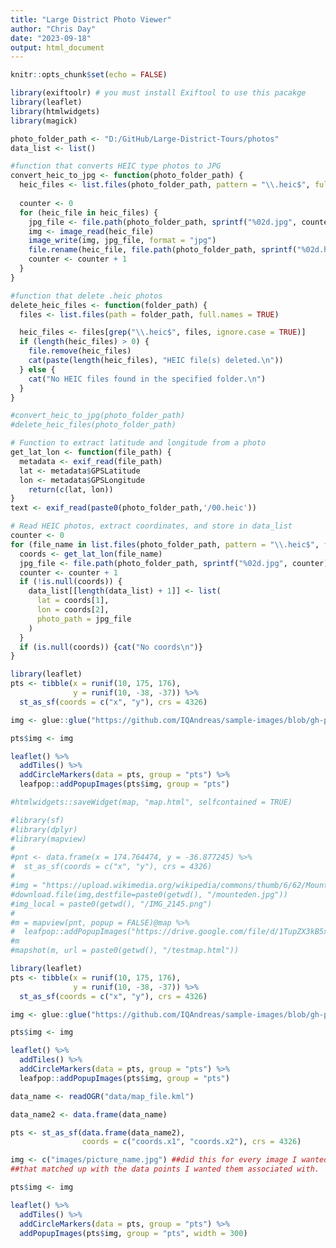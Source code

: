 ```yaml
---
title: "Large District Photo Viewer"
author: "Chris Day"
date: "2023-09-18"
output: html_document
---
```


```r
knitr::opts_chunk$set(echo = FALSE)
```

```r
library(exiftoolr) # you must install Exiftool to use this pacakge
library(leaflet)
library(htmlwidgets)
library(magick)
```

```r
photo_folder_path <- "D:/GitHub/Large-District-Tours/photos"
data_list <- list()
```

```r
#function that converts HEIC type photos to JPG
convert_heic_to_jpg <- function(photo_folder_path) {
  heic_files <- list.files(photo_folder_path, pattern = "\\.heic$", full.names = TRUE, ignore.case = TRUE)
  
  counter <- 0
  for (heic_file in heic_files) {
    jpg_file <- file.path(photo_folder_path, sprintf("%02d.jpg", counter))
    img <- image_read(heic_file)
    image_write(img, jpg_file, format = "jpg")
    file.rename(heic_file, file.path(photo_folder_path, sprintf("%02d.heic", counter)))
    counter <- counter + 1
  }
}

#function that delete .heic photos
delete_heic_files <- function(folder_path) {
  files <- list.files(path = folder_path, full.names = TRUE)

  heic_files <- files[grep("\\.heic$", files, ignore.case = TRUE)]
  if (length(heic_files) > 0) {
    file.remove(heic_files)
    cat(paste(length(heic_files), "HEIC file(s) deleted.\n"))
  } else {
    cat("No HEIC files found in the specified folder.\n")
  }
}
```

```r
#convert_heic_to_jpg(photo_folder_path)
#delete_heic_files(photo_folder_path)
```

```r
# Function to extract latitude and longitude from a photo
get_lat_lon <- function(file_path) {
  metadata <- exif_read(file_path)
  lat <- metadata$GPSLatitude
  lon <- metadata$GPSLongitude
    return(c(lat, lon))
}
text <- exif_read(paste0(photo_folder_path,'/00.heic'))
```


```r
# Read HEIC photos, extract coordinates, and store in data_list
counter <- 0
for (file_name in list.files(photo_folder_path, pattern = "\\.heic$", full.names = TRUE)) {
  coords <- get_lat_lon(file_name)
  jpg_file <- file.path(photo_folder_path, sprintf("%02d.jpg", counter))
  counter <- counter + 1
  if (!is.null(coords)) {
    data_list[[length(data_list) + 1]] <- list(
      lat = coords[1],
      lon = coords[2],
      photo_path = jpg_file
    )
  }
  if (is.null(coords)) {cat("No coords\n")}
}
```

```r
library(leaflet)
pts <- tibble(x = runif(10, 175, 176), 
              y = runif(10, -38, -37)) %>% 
  st_as_sf(coords = c("x", "y"), crs = 4326)

img <- glue::glue("https://github.com/IQAndreas/sample-images/blob/gh-pages/100-100-color/{11:20}.jpg?raw=true")

pts$img <- img

leaflet() %>%
  addTiles() %>%
  addCircleMarkers(data = pts, group = "pts") %>%
  leafpop::addPopupImages(pts$img, group = "pts")
```




```r
#htmlwidgets::saveWidget(map, "map.html", selfcontained = TRUE)
```

```r
#library(sf)
#library(dplyr)
#library(mapview)
#
#pnt <- data.frame(x = 174.764474, y = -36.877245) %>% 
#  st_as_sf(coords = c("x", "y"), crs = 4326)
#
#img = "https://upload.wikimedia.org/wikipedia/commons/thumb/6/62/Mount_Eden.jpg/640px-Mount_Eden.jpg"
#download.file(img,destfile=paste0(getwd(), "/mounteden.jpg"))
#img_local = paste0(getwd(), "/IMG_2145.png")
#
#m = mapview(pnt, popup = FALSE)@map %>%
#  leafpop::addPopupImages("https://drive.google.com/file/d/1TupZX3kB5xEz9cOMLHOSjXQEthWFQFGQ/view?usp=sharing", group = "pnt")
#m
#mapshot(m, url = paste0(getwd(), "/testmap.html"))
```

```r
library(leaflet)
pts <- tibble(x = runif(10, 175, 176), 
              y = runif(10, -38, -37)) %>% 
  st_as_sf(coords = c("x", "y"), crs = 4326)

img <- glue::glue("https://github.com/IQAndreas/sample-images/blob/gh-pages/100-100-color/{11:20}.jpg?raw=true")

pts$img <- img

leaflet() %>%
  addTiles() %>%
  addCircleMarkers(data = pts, group = "pts") %>%
  leafpop::addPopupImages(pts$img, group = "pts")
```


```r
data_name <- readOGR("data/map_file.kml")

data_name2 <- data.frame(data_name)

pts <- st_as_sf(data.frame(data_name2),
                coords = c("coords.x1", "coords.x2"), crs = 4326)

img <- c("images/picture_name.jpg") ##did this for every image I wanted to use, in the order 
##that matched up with the data points I wanted them associated with.

pts$img <- img

leaflet() %>%
  addTiles() %>%
  addCircleMarkers(data = pts, group = "pts") %>%
  addPopupImages(pts$img, group = "pts", width = 300)
```

